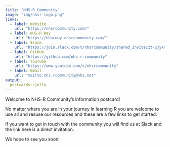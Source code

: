 ```yaml
---
title: "NHS-R Community"
image: "img/nhsr-logo.png"
links:
  - label: Website
    url: "https://nhsrcommunity.com/"
  - label: NHS-R Way
    url: "https://nhsrway.nhsrcommunity.com/"
  - label: Slack
    url: "https://join.slack.com/t/nhsrcommunity/shared_invite/zt-2jyktdbx3-CP~VxJn8zRJDgdfFcNNi6A"
  - label: GitHub
    url: "https://github.com/nhs-r-community"
  - label: YouTube
    url: "https://www.youtube.com/c/nhsrcommunity"
  - label: Email
    url: "mailto:nhs.rcommunity@nhs.net"
output:
  postcards::jolla
---
```

 
Welcome to NHS-R Community's information postcard!

No matter where you are in your journey in learning R you are welcome to use all and resuse our resources and these are a few links to get started. 

If you want to get in touch with the community you will find us at Slack and the link here is a direct invitation.

We hope to see you soon!
